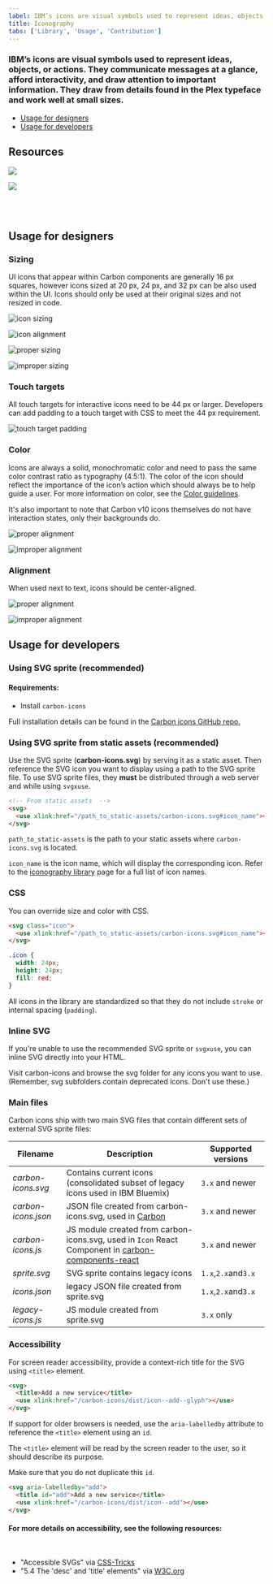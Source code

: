 ```yaml
---
label: IBM’s icons are visual symbols used to represent ideas, objects, or actions. They communicate messages at a glance, afford interactivity, and draw attention to important information.
title: Iconography
tabs: ['Library', 'Usage', 'Contribution']
---
```


### IBM’s icons are visual symbols used to represent ideas, objects, or actions. They communicate messages at a glance, afford interactivity, and draw attention to important information. They draw from details found in the Plex typeface and work well at small sizes.

<AnchorLinks>

- [Usage for designers](#usage-for-designers)
- [Usage for developers](#usage-for-developers)

</AnchorLinks>

## Resources
<GridWrapper
  className="tile--resource--no-margin"
  col_lg="8"
  flex="true"
  bleed="true">
  <ClickableTile
    title="Elements package: Icons"
    href="https://github.com/IBM/carbon-elements/tree/master/packages/icons"
    type="resource">

![](images/github-icon.png)

  </ClickableTile>
  <ClickableTile
    title="Elements package: Icons-React"
    href="https://github.com/IBM/carbon-elements/tree/master/packages/icons-react"
    type="resource">

![](images/github-icon.png)






 </ClickableTile>
</GridWrapper>


<br />

<br />

## Usage for designers

### Sizing

UI icons that appear within Carbon components are generally 16 px squares, however icons sized at 20 px, 24 px, and 32 px can be also used within the UI. Icons should only be used at their original sizes and not resized in code.

<ImageComponent  cols="12">

![icon sizing](images/iconography_usage_sizing-alt.svg)

</ImageComponent>

<ImageComponent cols="12" caption="16 px and 20 px icons are optimized to feel balanced when paired with 14pt and 16pt IBM Plex. Use 24 px and 32 px when larger icons are needed.">

![icon alignment](images/iconography-usage-sizing-2.svg)

</ImageComponent>

<GridWrapper col_lg="8" flex="true">
  <DoDontExample
    correct="true"
    label="Do use the correct icon size with IBM Plex.">

![proper sizing](images/iconography-usage-sizing-3.svg)

  </DoDontExample>
  <DoDontExample label="Don’t alter the icon-text size ratio.">

![improper sizing](images/iconography-usage-sizing-4.svg)

  </DoDontExample>
</GridWrapper>

### Touch targets

All touch targets for interactive icons need to be 44 px or larger. Developers can add padding to a touch target with CSS to meet the 44 px requirement.

<ImageComponent  cols="4" caption="The menu button that is also a touch target may have a 20px x 20px icon centered in a 48px x 48px button.">

![touch target padding](images/iconography-usage-padding-6.svg)

</ImageComponent>

### Color

Icons are always a solid, monochromatic color and need to pass the same color contrast ratio as typography (4.5:1). The color of the icon should reflect the importance of the icon’s action which should always be to help guide a user. For more information on color, see the [Color guidelines](/guidelines/color).

It's also important to note that Carbon v10 icons themselves do not have interaction states, only their backgrounds do.

<GridWrapper col_lg="8" flex="true">
  <DoDontExample
    correct="true"
    label="Do match your icon color with your text color when pairing them.">

![proper alignment](images/iconography-color-01.png)

  </DoDontExample>
  <DoDontExample label="Don’t use different colors for text and icons.">

![improper alignment](images/iconography-color-02.png)

  </DoDontExample>
</GridWrapper>

### Alignment

When used next to text, icons should be center-aligned.

<GridWrapper col_lg="8" flex="true">
  <DoDontExample
    correct="true"
    label="Do center-align icons when they’re next to text.">

![proper alignment](images/iconography-usage-sizing-5.svg)

  </DoDontExample>
  <DoDontExample label="Don’t baseline-align icons to the text.">

![improper alignment](images/iconography-usage-sizing-6.svg)

  </DoDontExample>
</GridWrapper>

## Usage for developers

### Using SVG sprite (recommended)

#### Requirements:

- Install `carbon-icons`

<p>Full installation details can be found in the <a href="https://github.com/ibm/carbon-icons" target="blank">Carbon icons GitHub repo.</a></p>

### Using SVG sprite from static assets (recommended)

Use the SVG sprite (**carbon-icons.svg**) by serving it as a static asset.
Then reference the SVG icon you want to display using a path to the SVG sprite file.
To use SVG sprite files, they **must** be distributed through a web server and while using `svgxuse`.

```html
<!-- From static assets  -->
<svg>
  <use xlink:href="/path_to_static-assets/carbon-icons.svg#icon_name"></use>
</svg>
```

`path_to_static-assets` is the path to your static assets where `carbon-icons.svg` is located.

`icon_name` is the icon name, which will display the corresponding icon. Refer to the [iconography library]("/guidelines/iconography") page for a full list of icon names.

### CSS

You can override size and color with CSS.

```html
<svg class="icon">
  <use xlink:href="/path_to_static-assets/carbon-icons.svg#icon_name"></use>
</svg>
```

```css
.icon {
  width: 24px;
  height: 24px;
  fill: red;
}
```

All icons in the library are standardized so that they do not include `stroke` or internal spacing (`padding`).

### Inline SVG

If you're unable to use the recommended SVG sprite or `svgxuse`, you can inline SVG directly into your HTML.

Visit carbon-icons and browse the svg folder for any icons you want to use. (Remember, svg subfolders contain deprecated icons. Don't use these.)

### Main files

Carbon icons ship with two main SVG files that contain different sets of external SVG sprite files:

| Filename          | Description                                                                                             | Supported versions  |
| ----------------- | ------------------------------------------------------------------------------------------------------- | ------------------- |
| _carbon-icons.svg_  | Contains current icons (consolidated subset of legacy icons used in IBM Bluemix)                        | `3.x` and newer     |
| _carbon-icons.json_ | JSON file created from carbon-icons.svg, used in [Carbon](/guidelines/iconography/library)              | `3.x` and newer     |
| _carbon-icons.js_   | JS module created from carbon-icons.svg, used in `Icon` React Component in [carbon-components-react](#) | `3.x` and newer     |
| _sprite.svg_       | SVG sprite contains legacy icons                                                                        | `1.x`,`2.x`and`3.x` |
| _icons.json_       | legacy JSON file created from sprite.svg                                                                | `1.x`,`2.x`and`3.x` |
| _legacy-icons.js_  | JS module created from sprite.svg                                                                       | `3.x` only          |

### Accessibility

For screen reader accessibility, provide a context-rich title for the SVG using `<title>` element.

```html
<svg>
  <title>Add a new service</title>
  <use xlink:href="/carbon-icons/dist/icon--add--glyph"></use>
</svg>
```

If support for older browsers is needed, use the `aria-labelledby` attribute to reference the `<title>` element using an `id`.

The `<title>` element will be read by the screen reader to the user, so it should describe its purpose.

Make sure that you do not duplicate this `id`.

```html
<svg aria-labelledby="add">
  <title id="add">Add a new service</title>
  <use xlink:href="/carbon-icons/dist/icon--add"></use>
</svg>
```


#### For more details on accessibility, see the following resources:

<br />

- "Accessible SVGs" via [CSS-Tricks](https://css-tricks.com/accessible-svgs/)
- "5.4 The 'desc' and 'title' elements" via [W3C.org](https://www.w3.org/TR/SVG11/struct.html#DescriptionAndTitleElements)
